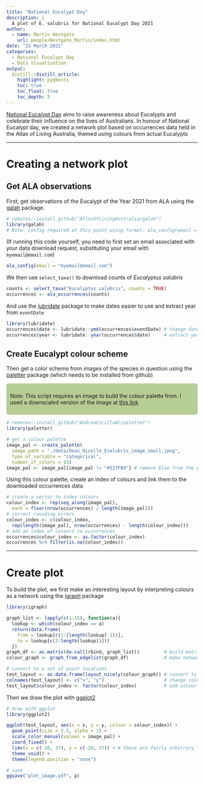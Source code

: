 ```yaml
---
title: "National Eucalypt Day"
description: |
  A plot of E. salubris for National Eucalypt Day 2021
author:
  - name: Martin Westgate 
    url: people/Westgate_Martin/index.html
date: "23 March 2021"
categories: 
  - National Eucalypt Day
  - Data Visualisation
output: 
  distill::distill_article:
    highlight: pygments
    toc: true
    toc_float: true
    toc_depth: 3
---
```



[National Eucalypt Day](https://www.eucalyptaustralia.org.au/national-eucalypt-day/national-eucalypt-day/) aims to raise awareness about Eucalypts and celebrate their influence on the lives of Australians. In honour of National Eucalypt day, we created a network plot based on occurrences data held in the Atlas of Living Australia, themed using colours from actual Eucalypts

***

# Creating a network plot

## Get ALA observations

First, get observations of the Eucalypt of the Year 2021 from ALA using the [galah](https://atlasoflivingaustralia.github.io/galah/index.html) package.

```r
# remotes::install_github("AtlasOfLivingAustralia/galah")
library(galah)
# Note: config required at this point using format: ala_config(email = "myemail@email.com")
```


(If running this code yourself, you need to first set an email associated with your data download request, substituting your email with `myemail@email.com`)

```r
ala_config(email = "myemail@email.com")
```


We then use `select_taxa()` to download counts of *Eucalyptus salubris*

```r
counts <- select_taxa("Eucalyptus salubris", counts = TRUE)
occurrences <- ala_occurrences(counts)
```


And use the [lubridate](https://lubridate.tidyverse.org/) package to make dates easier to use and extract year from `eventDate`

```r
library(lubridate)
occurrences$date <- lubridate::ymd(occurrences$eventDate) # change date format
occurrences$year <- lubridate::year(occurrences$date)     # extract year
```



## Create Eucalypt colour scheme
Then get a color scheme from images of the species in question using the [paletter](https://github.com/AndreaCirilloAC/paletter) package (which needs to be installed from github) <br>

<div class = "blue" style = "background-color:#B7CD96; border-radius: 5px; padding: 10px;">

Note: This script requires an image to build the colour palette from. I used a downscaled version of the image at [this link](https://twitter.com/DeanNicolle1/status/1374112431782301698)

</div>

```r
# remotes::install_github("AndreaCirilloAC/paletter")
library(paletter)

# get a colour palette
image_pal <- create_palette(
  image_path = "./data/Dean_Nicolle_Esalubris_image_small.jpeg",
  type_of_variable = "categorical",
  number_of_colors = 15)
image_pal <- image_pal[image_pal != "#527FB9"] # remove blue from the palette
```


Using this colour palette, create an index of colours and link them to the downloaded occurrences data

```r
# create a vector to index colours
colour_index <- rep(seq_along(image_pal),
  each = floor(nrow(occurrences) / length(image_pal)))
# correct rounding errors
colour_index <- c(colour_index,
  rep(length(image_pal), nrow(occurrences) - length(colour_index)))
# add an index of colours to occurrences
occurrences$colour_index <- as.factor(colour_index)
occurrences %>% filter(is.na(colour_index))
```

***

# Create plot

To build the plot, we first make an interesting layout by interpreting colours as a network using the [igraph](https://igraph.org/r/) package

```r
library(igraph)

graph_list <- lapply(c(1:15), function(a){
  lookup <- which(colour_index == a)
  return(data.frame(
    from = lookup[c(1:(length(lookup)-1))],
    to = lookup[c(2:length(lookup))]))
  })
graph_df <- as.matrix(do.call(rbind, graph_list))         # build matrix
colour_graph <- graph_from_edgelist(graph_df)             # make network graph

# convert to a set of point locations
test_layout <- as.data.frame(layout_nicely(colour_graph)) # convert to df
colnames(test_layout) <- c("x", "y")                      # change colnames
test_layout$colour_index <- factor(colour_index)          # add colour_index col
```


Then we draw the plot with [ggplot2](https://ggplot2.tidyverse.org/)

```r
# draw with ggplot
library(ggplot2)

ggplot(test_layout, aes(x = x, y = y, colour = colour_index)) +
  geom_point(size = 3.5, alpha = 1) +
  scale_color_manual(values = image_pal) +
  coord_fixed() +
  lims(x = c(-20, 37), y = c(-20, 37)) + # these are fairly arbitrary
  theme_void() +
  theme(legend.position = "none")
```

```r

# save
ggsave("plot_image.pdf", p)
```


